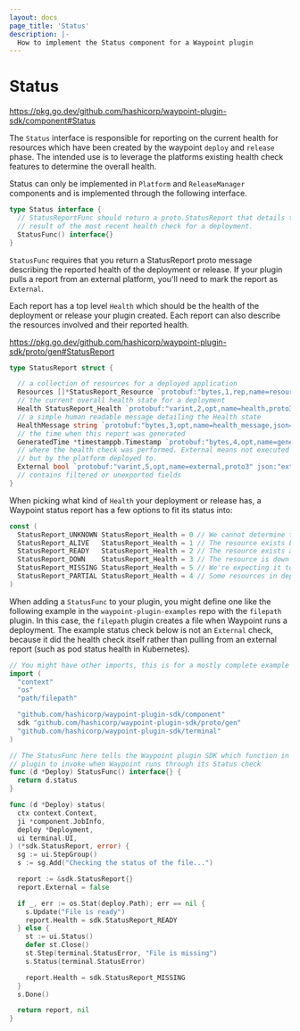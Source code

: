 ```yaml
---
layout: docs
page_title: 'Status'
description: |-
  How to implement the Status component for a Waypoint plugin
---
```


# Status

https://pkg.go.dev/github.com/hashicorp/waypoint-plugin-sdk/component#Status

The `Status` interface is responsible for reporting on the current health
for resources which have been created by the waypoint `deploy`
and `release` phase. The intended use is to leverage the platforms existing
health check features to determine the overall health.

Status can only be implemented in `Platform` and `ReleaseManager` components and is implemented through the following interface.

```go
type Status interface {
  // StatusReportFunc should return a proto.StatusReport that details the
  // result of the most recent health check for a deployment.
  StatusFunc() interface{}
}
```

`StatusFunc` requires that you return a StatusReport proto message describing
the reported health of the deployment or release. If your plugin pulls a report
from an external platform, you'll need to mark the report as `External`.

Each report has a top level `Health` which should be the health of the deployment
or release your plugin created. Each report can also describe the resources
involved and their reported health.

https://pkg.go.dev/github.com/hashicorp/waypoint-plugin-sdk/proto/gen#StatusReport

```go
type StatusReport struct {

  // a collection of resources for a deployed application
  Resources []*StatusReport_Resource `protobuf:"bytes,1,rep,name=resources,proto3" json:"resources,omitempty"`
  // the current overall health state for a deployment
  Health StatusReport_Health `protobuf:"varint,2,opt,name=health,proto3,enum=hashicorp.waypoint.sdk.StatusReport_Health" json:"health,omitempty"`
  // a simple human readable message detailing the Health state
  HealthMessage string `protobuf:"bytes,3,opt,name=health_message,json=healthMessage,proto3" json:"health_message,omitempty"`
  // the time when this report was generated
  GeneratedTime *timestamppb.Timestamp `protobuf:"bytes,4,opt,name=generated_time,json=generatedTime,proto3" json:"generated_time,omitempty"`
  // where the health check was performed. External means not executed by Waypoint,
  // but by the platform deployed to.
  External bool `protobuf:"varint,5,opt,name=external,proto3" json:"external,omitempty"`
  // contains filtered or unexported fields
}
```

When picking what kind of `Health` your deployment or release has, a Waypoint
status report has a few options to fit its status into:

```go
const (
  StatusReport_UNKNOWN StatusReport_Health = 0 // We cannot determine the status of the resource
  StatusReport_ALIVE   StatusReport_Health = 1 // The resource exists but might not be ready to handle requests
  StatusReport_READY   StatusReport_Health = 2 // The resource exists and is ready to handle requests
  StatusReport_DOWN    StatusReport_Health = 3 // The resource is down and not responding
  StatusReport_MISSING StatusReport_Health = 5 // We're expecting it to exist, but it does not.
  StatusReport_PARTIAL StatusReport_Health = 4 // Some resources in deployment are OK, others are not OK
)
```

When adding a `StatusFunc` to your plugin, you might define one like the following
example in the `waypoint-plugin-examples` repo with the `filepath` plugin. In
this case, the `filepath` plugin creates a file when Waypoint runs a deployment.
The example status check below is not an `External` check, because it did
the health check itself rather than pulling from an external report
(such as pod status health in Kubernetes).

```go
// You might have other imports, this is for a mostly complete example
import (
  "context"
  "os"
  "path/filepath"

  "github.com/hashicorp/waypoint-plugin-sdk/component"
  sdk "github.com/hashicorp/waypoint-plugin-sdk/proto/gen"
  "github.com/hashicorp/waypoint-plugin-sdk/terminal"
)

// The StatusFunc here tells the Waypoint plugin SDK which function in this
// plugin to invoke when Waypoint runs through its Status check
func (d *Deploy) StatusFunc() interface{} {
  return d.status
}

func (d *Deploy) status(
  ctx context.Context,
  ji *component.JobInfo,
  deploy *Deployment,
  ui terminal.UI,
) (*sdk.StatusReport, error) {
  sg := ui.StepGroup()
  s := sg.Add("Checking the status of the file...")

  report := &sdk.StatusReport{}
  report.External = false

  if _, err := os.Stat(deploy.Path); err == nil {
    s.Update("File is ready")
    report.Health = sdk.StatusReport_READY
  } else {
    st := ui.Status()
    defer st.Close()
    st.Step(terminal.StatusError, "File is missing")
    s.Status(terminal.StatusError)

    report.Health = sdk.StatusReport_MISSING
  }
  s.Done()

  return report, nil
}
```

